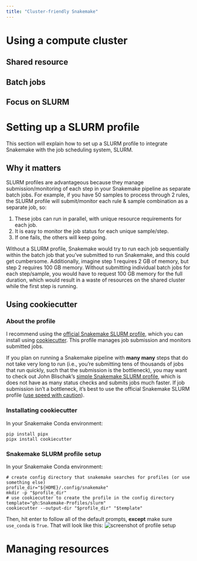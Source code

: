 ```yaml
---
title: "Cluster-friendly Snakemake"
---
```


# Using a compute cluster
## Shared resource
## Batch jobs
## Focus on SLURM

# Setting up a SLURM profile
This section will explain how to set up a SLURM profile to integrate Snakemake with the job scheduling system, SLURM.

## Why it matters
SLURM profiles are advantageous because they manage submission/monitoring of each step in your Snakemake pipeline as separate batch jobs. For example, if you have 50 samples to process through 2 rules, the SLURM profile will submit/monitor each rule & sample combination as a separate job, so: 

  1. These jobs can run in parallel, with unique resource requirements for each job.
  2. It is easy to monitor the job status for each unique sample/step.
  3. If one fails, the others will keep going. 

Without a SLURM profile, Snakemake would try to run each job sequentially within the batch job that you've submitted to run Snakemake, and this could get cumbersome. Additionally, imagine step 1 requires 2 GB of memory, but step 2 requires 100 GB memory. Without submitting individual batch jobs for each step/sample, you would have to request 100 GB memory for the full duration, which would result in a waste of resources on the shared cluster while the first step is running. 

## Using cookiecutter
### About the profile
I recommend using the [official Snakemake SLURM profile](https://github.com/Snakemake-Profiles/slurm), which you can install using [cookiecutter](https://cookiecutter.readthedocs.io/en/stable/README.html). This profile manages job submission and monitors submitted jobs. 

If you plan on running a Snakemake pipeline with **many many** steps that do not take very long to run (i.e., you're submitting tens of thousands of jobs that run quickly, such that the submission is the bottleneck), you may want to check out John Blischak's [simple Snakemake SLURM profile](https://github.com/jdblischak/smk-simple-slurm), which is does not have as many status checks and submits jobs much faster. If job submission isn't a bottleneck, it's best to use the official Snakemake SLURM profile ([use speed with caution](https://github.com/jdblischak/smk-simple-slurm#use-speed-with-caution)). 

### Installating cookiecutter
In your Snakemake Conda environment:
```
pip install pipx
pipx install cookiecutter
```

### Snakemake SLURM profile setup
In your Snakemake Conda environment:
```
# create config directory that snakemake searches for profiles (or use something else)
profile_dir="${HOME}/.config/snakemake"
mkdir -p "$profile_dir"
# use cookiecutter to create the profile in the config directory
template="gh:Snakemake-Profiles/slurm"
cookiecutter --output-dir "$profile_dir" "$template"
```

Then, hit enter to follow all of the default prompts, **except** make sure `use_conda` is `True`. That will look like this: 
![screenshot of profile setup](figures/profile-setup.png)


# Managing resources
